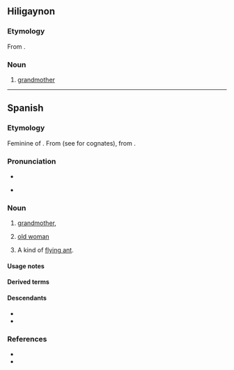 ==Hiligaynon==

===Etymology===
From {{bor|hil|es|abuela}}.

===Noun===
{{hil-noun|abuéla}}

# [[grandmother]]

{{c|hil|Family}}

----

==Spanish==

===Etymology===
Feminine of {{m|es|abuelo}}. From {{inh|es|VL.|*aviola}} (see for cognates), from {{inh|es|la|avia}}.

===Pronunciation===
{{es-IPA}}
* {{audio|es|LL-Q1321 (spa)-AdrianAbdulBaha-abuela.wav|Audio (Colombia)}}
{{es-IPA|ahuela|pre={{q|dialectal}}}}
{{es-IPA|agüela|pre={{q|dialectal}}}}
* {{rhymes|es|ela}}

===Noun===
{{es-noun|f|m=abuelo}}

# [[grandmother]], {{female equivalent of|es|abuelo}}
# {{lb|es|colloquial}} [[old woman]]
# {{lb|es|Mexico}} A kind of [[flying ant]]. {{rfclarify|es}}

====Usage notes====
{{es-note-noun-mf|abuelo}}

====Derived terms====
{{col3|es
|{{l|es|abuelita}} {{q|[[diminutive]]}}
|abuela materna
|abuela paterna
|abuela política
|éramos pocos y parió la abuela
|no tener abuela
|si mi abuela tuviera ruedas, sería una bicicleta
|tía abuela
}}

====Descendants====
* {{desc|hil|abuéla|bor=1}}
* {{desc|pap|wela|bor=1}}

===References===
* {{R:DRAE}}
* {{R:Schoenhals 1988|page=211}}

{{C|es|Family members|Female|Ants}}